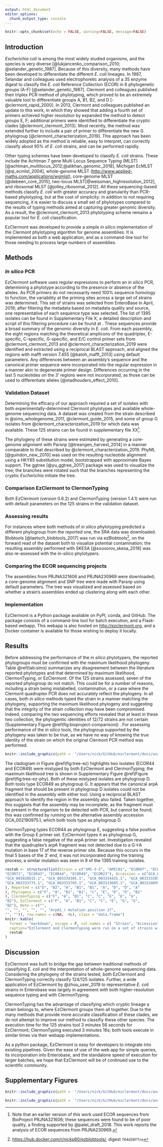 ```yaml
---
output: html_document
editor_options: 
  chunk_output_type: console
---
```

```r
knitr::opts_chunk$set(echo = FALSE, warning=FALSE, message=FALSE)
```
## Introduction
*Escherichia coli* is among the most widely studied organisms, and the species is very diverse [@lukjancenko_comparison_2010; @selander_genetic_1987].
<!-- %In addition to being a member of the human gut microbiome, *E. coli* are found in soil, water, and livestock. The majority of lineages are harmless, but some can cause serious illness.  Thus, detecting and identifying the different lineages has remainedva valuable goal both for understanding the pathalogy as well as for detecting problematic strains. -->
Because of this diversity, many methods have been developed to differentiate the different  *E. coli* lineages.  In 1987, Selandar  and colleagues used electrophoretic analysis of a 35 enzyme digest to classify the *E. coli* Reference Collection (ECOR) in 6 phylogenetic groups (A-F) [@selander_genetic_1987].  Clermont and colleagues published their triplex PCR method of phylotyping, which proved to be an extremely valuable tool to differentiate groups A, B1, B2, and D [-@clermont_rapid_2000].  In 2013, Clermont and colleagues published an update to this work, in which they showed that adding a fourth set of primers achieved higher resolution by expanded the method to detect groups E, F; additional primers were identified to differentiate the cryptic clades [@clermont_clermont_2013].  Most recently, the method was extended further to include a pair of primer to differentiate the new G phylogroup [@clermont_characterization_2019]. This approach has been widely adopted as the method is reliable, easy to interpret, can correctly classify about 95\% of *E. coli* strains, and can be performed rapidly.

Other typing schemes have been developed to classify *E. coli* strains. These include the Achtman 7 gene Multi Locus Sequence Typing (MLST)[@achtman_multilocus_2012;@alikhan_genomic_2018], Michigan EcMLST [@qi_ecmlst_2004], whole-genome MLST (<http://www.applied-maths.com/applications/wgmlst>), core-genome MLST [@debeen_core_2015], two-locus MLST[@weissman_highresolution_2012], and ribosomal MLST [@jolley_ribosomal_2012]. All these sequencing-based methods classify *E. coli* with greater accuracy and granularity than PCR-based phylotyping, but at the cost of simplicity: in addition to not requiring sequencing, it is easier to discuss a small set of phylotypes compared to the results of typing methods aimed at capturing greater genomic diversity. As a result, the @clermont_clermont_2013 phylotyping scheme remains a popular tool for *E. coli* classification.

EzClermont was developed to provide a simple *in silico* implementation of the Clermont phylotyping algorithm for genome assemblies. It is implemented as both a web application, and as a command-line tool for those needing to process large numbers of assemblies.

## Methods
### *In silico* PCR
EzClermont software uses regular expressions to perform an *in silico* PCR, determining a phylotype according to the presence or absence of the alleles. As PCR primers do not necessarily need 100\% sequence homology to function, the variability at the priming sites across a large set of strains  was determined. This set of strains was selected from EnteroBase in April, 2019; after filtering the metadata based on metadata quality and source, one representative of each sequence type was selected.  The list of 1395 isolates can be found in Supplementary File X; a detailed description and script of this filtering  procedure can be found at <link>.  These sequences provide a broad summary of the genomic diversity in *E. coli*. From each assembly, the eight regions matching the theoretical amplicons of the quadriplex, E-specific, C-specific, G-specific, and E/C control primer sets  from @clermont_clermont_2013 and @clermont_characterization_2019 were identified and extracted using a reciprocal BLAST approach, and aligned the regions with mafft version 7.455 [@katoh_mafft_2013] using default parameters. Any differences between an assembly's sequence and the canonical primer sequence were incorporated into the regular expression in a manner akin to degenerate primer design. Differences occurring in the last 5 nucleotides on the 3’ regions were not incorporated, as those can be used to differentiate alleles [@stadhouders_effect_2010].


### Validation Dataset

Determining the efficacy of our approach required a set of isolates with both experimentally-determined Clermont phylotypes and available whole-genome sequencing data. A dataset was created from the strain described in @sims_wholegenome_2011, @clermont_guide_2015, and some of group G isolates from @clermont_characterization_2019 for which data was available. These 125 strains can be found in supplementary file XX^[Note that an earlier version of this work used ECOR sequences from BioProject PRJNA321606; these sequences were found to be of poor quality, a finding supported by @patel_draft_2018. This work reports the analysis of ECOR sequences from PRJNA230969.]. 

The phylogeny of these strains were estimated by generating a core-genome alignment with Parsnp [@treangen_harvest_2014] in a manner comparable to that described by @clermont_characterization_2019.  PhyML [@guindon_new_2010] was used on the resulting nucleotide alignment using a HKY85 substitution model, bootstrapped with approximate Bayes support.  The ggtree [@yu_ggtree_2017] package was used to visualize the tree; the branches were rotated such that the branches representing the cryptic *Escherichia* initiate the tree.


### Comparison EzClermont to ClermonTyping

Both EzClermont (version 0.6.2) and ClermonTyping (version 1.4.1) were run with default parameters on the 125 strains in the validation dataset.

### Assessing results
For instances where both methods of *in silico* phylotyping predicted a different phylogroup from the reported one, the SRA data was downloaded.  Blobtools [@laetsch_blobtools_2017] was run via ezBlobtools^[<https://hub.docker.com/r/nickp60/ezblobtools/>, digest `f64d38ffce`],  on the forward read of the dataset both to visualize potential contamination; the resulting assembly performed with SKESA [@souvorov_skesa_2018] was also re-assessed with the in-silico phylotypers.

### Comparing the ECOR sequencing projects
The assemblies from PRJNA321606 and  PRJNA230969 were downloaded; a core-genome alignment and SNP tree were made with Parsnp using default parameters.  The tree was visualized and assessed based on whether a strain's assemblies ended up clustering along with each other.  

### Implementation
 
EzClermont is a Python package available on PyPI, conda, and GitHub.  The package consists of a command-line tool for batch execution, and a Flask-based webapp.  This webapp is also hosted on <http://ezclermont.org>, and a Docker container is available for those wishing to deploy it locally.


## Results

Before addressing the performance of the *in silico* phylotypers, the reported phylogroups must be confirmed with the maximum likelihood phylogeny.  Table  \@ref(tab:sims) summarizes any disagreement between the literature reported phylotypes and that determined by maximum likelihood, ClermonTyping, or EzClermont. Of the 125 strains assessed, seven of the reported phylogroup do not match. This could be for a number of reasons, including a strain being mislabelled, contamination, or a case where the Clermont quadruplex PCR does not accurately reflect the phylogeny.  In all cases, both *in silico* methods typed the strain in a manner matching the phylogeny, supporting the maximum likelihood phylogeny and suggesting that the integrity of the strain collection may have been compromised.  Indeed, comparing the two sequencing efforts revealed that at least in these two collection, the phylogentic identities of 12/72 strains are not certain (Supplementary Figure \@ref(fig:bioproject-comparison)) . For assessing performance of the *in silico* tools, the phylogroup supported by the phylogeny was taken to be true, as we have no way of knowing the true identity of the strain on which the original Clermont PCR method was performed.

```r
knitr::include_graphics(path =  "/Users/nick/GitHub/ezclermont/docs/analysis/cladogram.png")
```


The cladogram in Figure \@ref(fig:tree-ez) highlights two isolates (ECOR44 and ECOR49) were mistyped by both EzClermont and ClermonTyping; the maximum likelihood tree is shown in Supplementary Figure \@ref(Figure \@ref(fig:tree-ez-phy). Both of these mistyped  isolates  are phylogroup D.  Both tools type ECOR49 as phylogroup G. It appears that the canonical arpA fragment that should be present in phylogroup D isolates could not be identified in the assembly with either tool. Using a reciprocal BLAST approach to identify the region in the assembly also failed. Taken together, this suggests that the assembly may be incomplete, as the fragment must be present in the organism to be detected with PCR, but cannot be found; this was confirmed by running on the alternative assembly accession GCA_002190975.1, which both tools type as phylogroup D.

ClermonTyping types ECOR44  as phylogroup E, suggesting a false positive with the Group E primer set. EzClermont types it as phylogroup G, suggesting a false negative of the arpA primer set. Investigation revealed that the quadruplex's arpA fragment was not detected due to a G->A mutation in base 17 of the reverse primer site. Because this occurs in the final 5 bases of the 3' end, it was not incorporated during the training process; a similar mutation was seen in 9 of the 1395 training isolates. 


```r
restab <- structure(list(Strain = c("SMS-3-5", "APEC01", "ECOR07", "ECOR72", 
"ECOR71", "ECOR43", "ECOR44", "ECOR49", "ECOR23"), Accession = c("GCA_000019645.1", 
"GCA_003028815.1", "GCA_003334305.1", "GCA_003334425.1", "GCA_003333385.1", 
"GCA_003333775.1", "GCA_003333765.1", "GCA_003333685.1", "GCA_003334095.1"
), Reported = c("D", "B2", "A", "B1", "B1", "A", "D", "D", "A"
), Phylogeny = c("F", "A", "B1", "B1", "C", "E", "D", "D", "B2"
), ClermonTyping = c("F", "A", "B1", "C", "C", "E", "E", "G", 
"B2"), EzClermont = c("F", "A", "B1", "C", "C", "E", "G", "G", 
"B2"), Note = c("", 
"", "", "", "", "", "ArpA1_r mutation position 17", 
"", "")), row.names = c(NA, -9L), class = "data.frame")
knitr::kable(
  format = "markdown", escape = F, col.names = c( "Strain", "Accession",  "Reported",  "Phylogeny", " ClermonTyping", "EzClermont", "Note")  , 
  caption="EzClermont and ClermonTyping were run on a set of strains with reported phylotypes. PhyML was used to reconstruct the phylogeny based on core SNPs from Parsnp, allowing comparison between the phylotype and the true phylogeny. This table summarizes the isolates having any disagreement between methods.",
  restab
)
```



## Discussion

EzClermont was built to bridge the gap between traditional methods of classifying *E. coli* and the interpretation of whole-genome sequencing data. Considering the phylogeny of the strains tested, both EzClermont and ClermonTyping correctly classify 124/125 isolates.  Further, a wide application of EzClermont by @zhou_user_2019 to representative *E. coli* strains in Enterobase was largely in agreement with both higher-resolution sequence typing and with ClermonTyping. 

ClermonTyping has the advantage of classifying which cryptic lineage a strain belongs to, where EzClermont groups them all together.  Due to the many methods that provide more accurate classification of these clades, we do not attempt to improve our method to classifiy these other species. The execution time for the 125 strains tool 3 minutes 56 seconds for EzClermont; ClermonTyping executed 3 minutes 16s; both tools execute in similar times via their webapp implementations. 

As a python package, EzClermont is easy for developers to integrate into existiing pipelines. Given the ease of use of the web app for simple queries, its incorporation into Enterobase, and the standalone speed of execution for larger batches, we hope that EzClermont will be of continued use to the scientific community.





## Supplementary Figures


```r
knitr::include_graphics(path =  "/Users/nick/GitHub/ezclermont/docs/analysis/tree")
```


```r
knitr::include_graphics(path =  "/Users/nick/GitHub/ezclermont/docs/analysis/bioproject_comparison.png")
```







